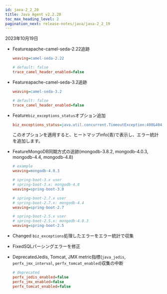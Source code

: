 ```yaml
---
id: java-2_2_20
title: Java Agent v2.2.20
toc_max_heading_level: 2
pagination_next: release-notes/java/java-2_2_19
---
```


2023年10月19日

-   <Status>Feature</Status>apache-camel-seda-2.22追跡

    ```ini title='whatap.conf'
    weaving=camel-seda-2.22

    # default: false
    trace_camel_header_enabled=false
    ```

-   <Status>Feature</Status>apache-camel-seda-3.2追跡

    ```ini title='whatap.conf'
    weaving=camel-seda-3.2

    # default: false
    trace_camel_header_enabled=false
    ```

-   <Status>Feature</Status>`biz_exceptions_status`オプション追加

    ```ini title='whatap.conf'
    biz_exceptions_status=java.util.concurrent.TimeoutException:400&404&408,java.lang.Exception:200
    ```

    このオプションを適用すると、ヒートマップinfo(青)で表示し、エラー統計を追加します。

-   <Status>Feature</Status>MongoDB同期方式の追跡(mongodb-3.8.2, mongodb-4.0.3, mongodb-4.4, mongodb-4.8)

    ```ini title='whatap.conf'
    # example
    weaving=mongodb-4.0.3

    # spring-boot-3.x user
    # spring-boot-3.x: mongodb-4.8
    weaving=spring-boot-3.0

    # spring-boot-2.7.x user
    # spring-boot-2.7.x: mongodb-4.4
    weaving=spring-boot-2.7

    # spring-boot-2.5.x user
    # spring-boot-2.5.x: mongodb-4.0.3
    weaving=spring-boot-2.5
    ```

-   <Status>Changed</Status> <code>biz_exceptions</code>処理したエラーをエラー統計で収集

-   <Status>Fixed</Status>SQLパーシングエラーを修正

-   <Status>Deprecated</Status>Jedis, Tomcat, JMX metric指標(<code>java_jedis</code>, <code>perfx_jmx_interval</code>, <code>perfx_tomcat_enabled</code>)収集の中断

    ```ini title='whatap.conf'
    # deprecated
    perfx_jedis_enabled=false
    perfx_jmx_enabled=false
    perfx_tomcat_enabled=false
    ```
